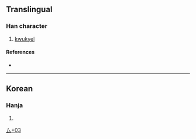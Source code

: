 {{character info/new}}
==Translingual==

===Han character===
{{Han char|rn=28|rad=厶|as=03|sn=5|four=|five86=CIU|canj=IF|ids=⿱厶小}}

# [[kwukyel]]

====References====
* {{Han ref|kx=0164.111|dj=0372.111|hdz=10385.021|uh=53BC|ud=21436}}

----

==Korean==

===Hanja===
{{ko-hanja|hangeul= [[금]]|rv= geum|mr= kŭm|y=kum}}

# {{defn|lang=ko|sort=厶03}}

[[Category:Korean-only CJKV Characters|厶+03]]